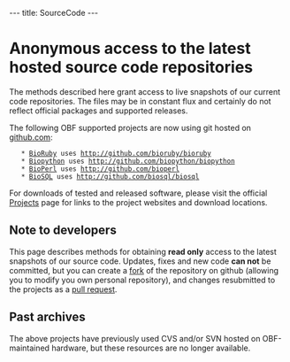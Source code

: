 ---
title: SourceCode
---

=Anonymous access to the latest hosted source code repositories=

The methods described here grant access to live snapshots of our current code repositories. The files may be in constant flux and certainly do not reflect official packages and supported releases. 

The following OBF supported projects are now using git hosted on [http://github.com github.com]:

    * [http://www.bioruby.org BioRuby] uses http://github.com/bioruby/bioruby
    * [http://www.biopython.org Biopython] uses http://github.com/biopython/biopython
    * [http://www.bioperl.org BioPerl] uses http://github.com/bioperl
    * [http://www.biosql.org BioSQL] uses http://github.com/biosql/biosql

For downloads of tested and released software, please visit the official [[Projects]] page for links to the project websites and download locations.

== Note to developers ==

This page describes methods for obtaining '''read only''' access to the latest snapshots of our source code. Updates, fixes and new code '''can not''' be committed, but you can create a [https://help.github.com/articles/fork-a-repo fork] of the repository on github (allowing you to modify you own personal repository), and changes resubmitted to the projects as a [https://help.github.com/articles/about-pull-requests/ pull request].

== Past archives ==

The above projects have previously used CVS and/or SVN hosted on OBF-maintained hardware, but these resources are no longer available.